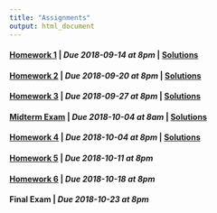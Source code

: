 ```yaml
---
title: "Assignments"
output: html_document
---
```


#### [Homework 1](hw1.html) | *Due 2018-09-14 at 8pm* | [Solutions](hw1_solutions.html)
#### [Homework 2](hw2.html) | *Due 2018-09-20 at 8pm* | [Solutions](hw2_solutions.html)
#### [Homework 3](hw3.html) | *Due 2018-09-27 at 8pm* | [Solutions](hw3_solutions.html)
#### [Midterm Exam](exam1.html) | *Due 2018-10-04 at 8am* | [Solutions](exam1_solutions.html)
#### [Homework 4](hw4.html) | *Due 2018-10-04 at 8pm* | [Solutions](hw4_solutions.html)
#### [Homework 5](hw5.html) | *Due 2018-10-11 at 8pm*
#### [Homework 6](hw6.html) | *Due 2018-10-18 at 8pm*
#### Final Exam | *Due 2018-10-23 at 8pm*